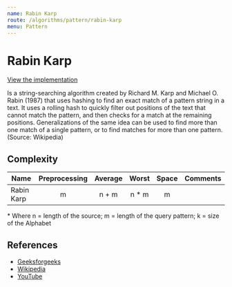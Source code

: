 ```yaml
---
name: Rabin Karp
route: /algorithms/pattern/rabin-karp
menu: Pattern
---
```


# Rabin Karp

[View the implementation](https://github.com/nejcm/js-algorithms/blob/master/src/algorithms/pattern/rabin-karp/index.ts)

Is a string-searching algorithm created by Richard M. Karp and Michael O. Rabin (1987)
that uses hashing to find an exact match of a pattern string in a text. It uses a rolling
hash to quickly filter out positions of the text that cannot match the pattern, and then
checks for a match at the remaining positions. Generalizations of the same idea can be
used to find more than one match of a single pattern, or to find matches for more than one
pattern. (Source: Wikipedia)

## Complexity

| Name       | Preprocessing | Average | Worst  | Space | Comments |
| ---------- | :-----------: | :-----: | :----: | :---: | :------- |
| Rabin Karp |       m       |  n + m  | n \* m |   m   |          |

\* Where n = length of the source; m = length of the query pattern; k = size of the
Alphabet

## References

- [Geeksforgeeks](https://www.geeksforgeeks.org/rabin-karp-algorithm-for-pattern-searching/)
- [Wikipedia](https://en.wikipedia.org/wiki/Rabin%E2%80%93Karp_algorithm)
- [YouTube](https://www.youtube.com/watch?v=oxd_Z1osgCk&ab_channel=GeeksforGeeks)
